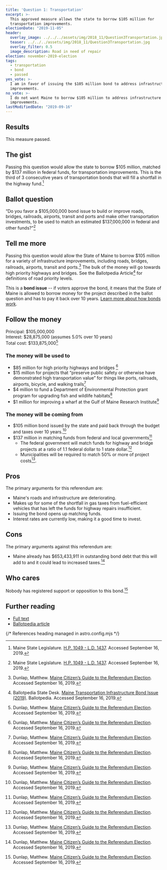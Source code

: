 ```yaml
---
title: 'Question 1: Transportation'
excerpt: >-
  This approved measure allows the state to borrow $105 million for
  transportation improvements.
electionDate: "2019-11-05"
header:
  overlay_image: ../../../assets/img/2018_11/Question3Transportation.jpg
  teaser: ../../../assets/img/2018_11/Question3Transportation.jpg
  overlay_filter: 0.5
  image_description: Road in need of repair
election: november-2019-election
tags:
  - transportation
  - bond
  - passed
yes_vote: >-
  I am in favor of issuing the $105 million bond to address infrastructure
  improvements.
no_vote: >-
  I do not want Maine to borrow $105 million to address infrastructure
  improvements.
lastModifiedDate: "2019-09-16"
---
```


## Results

This measure passed.

## The gist

Passing this question would allow the state to borrow $105 million, matched by $137 million in federal funds, for transportation improvements. This is the third of 3 consecutive years of transportation bonds that will fill a shortfall in the highway fund.[^1]

## Ballot question

“Do you favor a $105,000,000 bond issue to build or improve roads, bridges, railroads, airports, transit and ports and make other transportation investments, to be used to match an estimated $137,000,000 in federal and other funds?”[^1]

<YesNoTable yesContent={frontmatter.yes_vote} noContent={frontmatter.no_vote} />

## Tell me more

Passing this question would allow the State of Maine to borrow $105 million for a variety of infrastructure improvements, including roads, bridges, railroads, airports, transit and ports.[^3] The bulk of the money will go towards high priority highways and bridges. See the Ballotpedia Article[^2] for definitions of road priority levels.

This is a **bond issue** -- if voters approve the bond, it means that the State of Maine is allowed to borrow money for the project described in the ballot question and has to pay it back over 10 years. [Learn more about how bonds work](/bonds).

## Follow the money

Principal: $105,000,000
<br />Interest: $28,875,000 (assumes 5.0% over 10 years)
<br />Total cost: $133,875,000[^3]

### The money will be used to

- $85 million for high priority highways and bridges [^3]
- $15 million for projects that “preserve public safety or otherwise have demonstrated high transportation value” for things like ports, railroads, airports, bicycle, and walking trails[^3]
- $4 million to fund a Department of Environmental Protection grant program for upgrading fish and wildlife habitats[^3]
- $1 million for improving a wharf at the Gulf of Maine Research Institute[^3]

### The money will be coming from

- $105 million bond issued by the state and paid back through the budget and taxes over 10 years.[^3]
- $137 million in matching funds from federal and local governments[^3]
  - The federal government will match funds for highway and bridge projects at a ratio of 1.1 federal dollar to 1 state dollar.[^3]
  - Municipalities will be required to match 50% or more of project costs[^3].

## Pros

The primary arguments for this referendum are:

- Maine's roads and infrastructure are deteriorating.
- Makes up for some of the shortfall in gas taxes from fuel-efficient vehicles that has left the funds for highway repairs insufficient.
- Issuing the bond opens up matching funds.
- Interest rates are currently low, making it a good time to invest.

## Cons

The primary arguments against this referendum are:

- Maine already has $653,433,911 in outstanding bond debt that this will add to and it could lead to increased taxes.[^3]

## Who cares

Nobody has registered support or opposition to this bond.[^3]

## Further reading

- [Full text](https://www1.maine.gov/sos/cec/elec/upcoming/pdf/plchap532.pdf)
- [Ballotpedia article](<https://ballotpedia.org/Maine_Transportation_Infrastructure_Bond_Issue_(2019)>)

{/* References heading managed in astro.config.mjs */}
[^1]: Maine State Legislature. [H.P. 1049 - L.D. 1437](https://www1.maine.gov/sos/cec/elec/upcoming/pdf/ld1437.pdf). Accessed September 16, 2019.
[^2]: Ballotpedia State Desk. [Maine Transportation Infrastructure Bond Issue (2019)](<https://ballotpedia.org/Maine_Transportation_Infrastructure_Bond_Issue_(2019)>). Ballotpedia. Accessed September 16, 2019.
[^3]: Dunlap, Matthew. [Maine Citizen’s Guide to the Referendum Election](https://www.maine.gov/sos/cec/elec/upcoming/pdf/citizensguide19.pdf). Accessed September 16, 2019.
